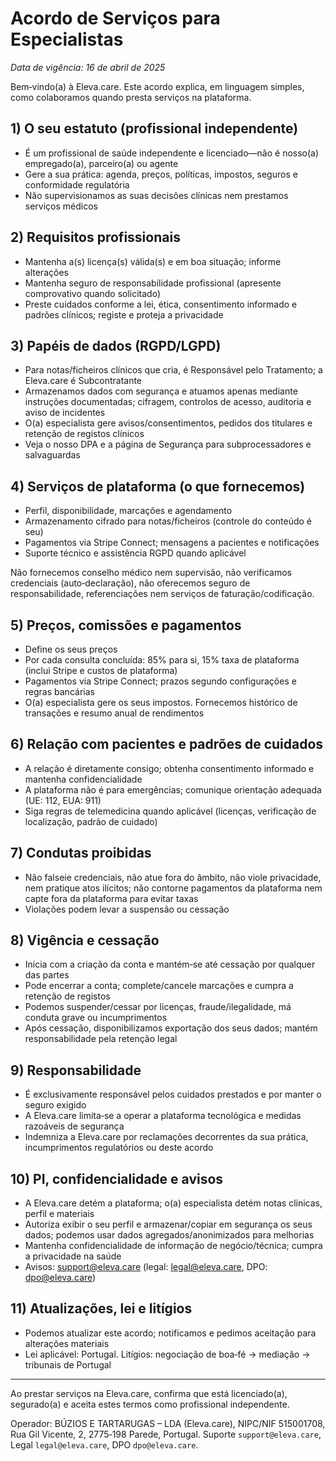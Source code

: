 # Acordo de Serviços para Especialistas

_Data de vigência: 16 de abril de 2025_

Bem‑vindo(a) à Eleva.care. Este acordo explica, em linguagem simples, como colaboramos quando presta serviços na plataforma.

## 1) O seu estatuto (profissional independente)

- É um profissional de saúde independente e licenciado—não é nosso(a) empregado(a), parceiro(a) ou agente
- Gere a sua prática: agenda, preços, políticas, impostos, seguros e conformidade regulatória
- Não supervisionamos as suas decisões clínicas nem prestamos serviços médicos

## 2) Requisitos profissionais

- Mantenha a(s) licença(s) válida(s) e em boa situação; informe alterações
- Mantenha seguro de responsabilidade profissional (apresente comprovativo quando solicitado)
- Preste cuidados conforme a lei, ética, consentimento informado e padrões clínicos; registe e proteja a privacidade

## 3) Papéis de dados (RGPD/LGPD)

- Para notas/ficheiros clínicos que cria, é Responsável pelo Tratamento; a Eleva.care é Subcontratante
- Armazenamos dados com segurança e atuamos apenas mediante instruções documentadas; cifragem, controlos de acesso, auditoria e aviso de incidentes
- O(a) especialista gere avisos/consentimentos, pedidos dos titulares e retenção de registos clínicos
- Veja o nosso DPA e a página de Segurança para subprocessadores e salvaguardas

## 4) Serviços de plataforma (o que fornecemos)

- Perfil, disponibilidade, marcações e agendamento
- Armazenamento cifrado para notas/ficheiros (controle do conteúdo é seu)
- Pagamentos via Stripe Connect; mensagens a pacientes e notificações
- Suporte técnico e assistência RGPD quando aplicável

Não fornecemos conselho médico nem supervisão, não verificamos credenciais (auto‑declaração), não oferecemos seguro de responsabilidade, referenciações nem serviços de faturação/codificação.

## 5) Preços, comissões e pagamentos

- Define os seus preços
- Por cada consulta concluída: 85% para si, 15% taxa de plataforma (inclui Stripe e custos de plataforma)
- Pagamentos via Stripe Connect; prazos segundo configurações e regras bancárias
- O(a) especialista gere os seus impostos. Fornecemos histórico de transações e resumo anual de rendimentos

## 6) Relação com pacientes e padrões de cuidados

- A relação é diretamente consigo; obtenha consentimento informado e mantenha confidencialidade
- A plataforma não é para emergências; comunique orientação adequada (UE: 112, EUA: 911)
- Siga regras de telemedicina quando aplicável (licenças, verificação de localização, padrão de cuidado)

## 7) Condutas proibidas

- Não falseie credenciais, não atue fora do âmbito, não viole privacidade, nem pratique atos ilícitos; não contorne pagamentos da plataforma nem capte fora da plataforma para evitar taxas
- Violações podem levar a suspensão ou cessação

## 8) Vigência e cessação

- Inicia com a criação da conta e mantém‑se até cessação por qualquer das partes
- Pode encerrar a conta; complete/cancele marcações e cumpra a retenção de registos
- Podemos suspender/cessar por licenças, fraude/ilegalidade, má conduta grave ou incumprimentos
- Após cessação, disponibilizamos exportação dos seus dados; mantém responsabilidade pela retenção legal

## 9) Responsabilidade

- É exclusivamente responsável pelos cuidados prestados e por manter o seguro exigido
- A Eleva.care limita‑se a operar a plataforma tecnológica e medidas razoáveis de segurança
- Indemniza a Eleva.care por reclamações decorrentes da sua prática, incumprimentos regulatórios ou deste acordo

## 10) PI, confidencialidade e avisos

- A Eleva.care detém a plataforma; o(a) especialista detém notas clínicas, perfil e materiais
- Autoriza exibir o seu perfil e armazenar/copiar em segurança os seus dados; podemos usar dados agregados/anonimizados para melhorias
- Mantenha confidencialidade de informação de negócio/técnica; cumpra a privacidade na saúde
- Avisos: support@eleva.care (legal: legal@eleva.care, DPO: dpo@eleva.care)

## 11) Atualizações, lei e litígios

- Podemos atualizar este acordo; notificamos e pedimos aceitação para alterações materiais
- Lei aplicável: Portugal. Litígios: negociação de boa‑fé → mediação → tribunais de Portugal

---

Ao prestar serviços na Eleva.care, confirma que está licenciado(a), segurado(a) e aceita estes termos como profissional independente.

Operador: BÚZIOS E TARTARUGAS – LDA (Eleva.care), NIPC/NIF 515001708, Rua Gil Vicente, 2, 2775‑198 Parede, Portugal. Suporte `support@eleva.care`, Legal `legal@eleva.care`, DPO `dpo@eleva.care`.
